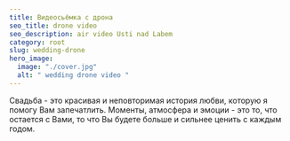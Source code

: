 ```yaml
---
title: Видеосьёмка с дрона
seo_title: drone video
seo_description: air video Usti nad Labem  
category: root
slug: wedding-drone
hero_image:
  image: "./cover.jpg"
  alt: " wedding drone video "
---
```

Свадьба - это красивая и неповторимая история любви, которую я помогу Вам запечатлить. Моменты, атмосфера и эмоции - это то, что остается с Вами, то что Вы будете больше и сильнее ценить с каждым годом.
